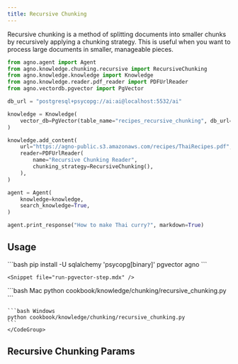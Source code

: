 ```yaml
---
title: Recursive Chunking
---
```


Recursive chunking is a method of splitting documents into smaller chunks by recursively applying a chunking strategy. This is useful when you want to process large documents in smaller, manageable pieces.

```python
from agno.agent import Agent
from agno.knowledge.chunking.recursive import RecursiveChunking
from agno.knowledge.knowledge import Knowledge
from agno.knowledge.reader.pdf_reader import PDFUrlReader
from agno.vectordb.pgvector import PgVector

db_url = "postgresql+psycopg://ai:ai@localhost:5532/ai"

knowledge = Knowledge(
    vector_db=PgVector(table_name="recipes_recursive_chunking", db_url=db_url),
)

knowledge.add_content(
    url="https://agno-public.s3.amazonaws.com/recipes/ThaiRecipes.pdf",
    reader=PDFUrlReader(
        name="Recursive Chunking Reader",
        chunking_strategy=RecursiveChunking(),
    ),
)

agent = Agent(
    knowledge=knowledge,
    search_knowledge=True,
)

agent.print_response("How to make Thai curry?", markdown=True)


```
## Usage

<Steps>
  <Snippet file="create-venv-step.mdx" />

  <Step title="Install libraries">
    ```bash
    pip install -U sqlalchemy 'psycopg[binary]' pgvector agno
    ```
  </Step>


    <Snippet file="run-pgvector-step.mdx" />


  <Step title="Run Agent">
    <CodeGroup>
    ```bash Mac
    python cookbook/knowledge/chunking/recursive_chunking.py
    ```

    ```bash Windows
    python cookbook/knowledge/chunking/recursive_chunking.py  
    ```
    </CodeGroup>
  </Step>
</Steps>


## Recursive Chunking Params

<Snippet file="chunking-recursive.mdx" />
